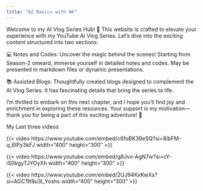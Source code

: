 ```yaml
---
title: "AI Basics with AK"
---
```


Welcome to my AI Vlog Series Hub! 🚀 This website is crafted to elevate your experience with my YouTube AI Vlog Series. Let's dive into the exciting content structured into two sections:

💻 Notes and Codes: Uncover the magic behind the scenes! Starting from Season-2 onward, immerse yourself in detailed notes and codes. May be presented in markdown files or dynamic presentations.

📚 Assisted Blogs: Thoughtfully created blogs designed to complement the AI Vlog Series. It has fascinating details that bring the series to life.

I'm thrilled to embark on this next chapter, and I hope you'll find joy and enrichment in exploring these resources. Your support is my motivation—thank you for being a part of this exciting adventure! 🌟

My Last three videos

{{< video https://www.youtube.com/embed/c6foBK39eSQ?si=8IbFM-q_6IPy3kFJ width="400" height="300" >}}

{{< video https://www.youtube.com/embed/g8Jvx-AgN7w?si=cY-iS0bgyTJYOyXh width="400" height="300" >}}

{{< video https://www.youtube.com/embed/2UJ94KxKwXs?si=AGCTtt9u3l_Yoshs width="400" height="300" >}}





